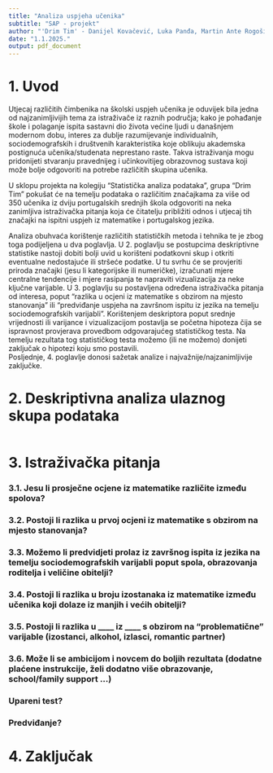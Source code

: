 ```yaml
---
title: "Analiza uspjeha učenika"
subtitle: "SAP - projekt"
author: "'Drim Tim' - Danijel Kovačević, Luka Panđa, Martin Ante Rogošić, Marko Sršić"
date: "1.1.2025."
output: pdf_document
---
```


# 1. Uvod

Utjecaj različitih čimbenika na školski uspjeh učenika je oduvijek bila jedna od najzanimljivijih tema za istraživače iz raznih područja; kako je pohađanje škole i polaganje ispita sastavni dio života većine ljudi u današnjem modernom dobu, interes za dublje razumijevanje individualnih, sociodemografskih i društvenih karakteristika koje oblikuju akademska postignuća učenika/studenata neprestano raste. Takva istraživanja mogu pridonijeti stvaranju pravednijeg i učinkovitijeg obrazovnog sustava koji može bolje odgovoriti na potrebe različitih skupina učenika.

U sklopu projekta na kolegiju "Statistička analiza podataka", grupa "Drim Tim" pokušat će na temelju podataka o različitim značajkama za više od 350 učenika iz dviju portugalskih srednjih škola odgovoriti na neka zanimljiva istraživačka pitanja koja će čitatelju približiti odnos i utjecaj tih značajki na ispitni uspjeh iz matematike i portugalskog jezika. 

Analiza obuhvaća korištenje različitih statističkih metoda i tehnika te je zbog toga podijeljena u dva poglavlja. 
U 2. poglavlju se postupcima deskriptivne statistike nastoji dobiti bolji uvid u korišteni podatkovni skup i otkriti eventualne nedostajuće ili stršeće podatke. U tu svrhu će se provjeriti priroda značajki (jesu li kategorijske ili numeričke), izračunati mjere centralne tendencije i mjere rasipanja te napraviti vizualizacija za neke ključne varijable.
U 3. poglavlju su postavljena određena istraživačka pitanja od interesa, poput "razlika u ocjeni iz matematike s obzirom na mjesto stanovanja" ili "predviđanje uspjeha na završnom ispitu iz jezika na temelju sociodemografskih varijabli". Korištenjem deskriptora poput srednje vrijednosti ili varijance i vizualizacijom postavlja se početna hipoteza čija se ispravnost provjerava provedbom odgovarajućeg statističkog testa. Na temelju rezultata tog statističkog testa možemo (ili ne možemo) donijeti zaključak o hipotezi koju smo postavili.  
Posljednje, 4. poglavlje donosi sažetak analize i najvažnije/najzanimljivije zaključke. 


# 2. Deskriptivna analiza ulaznog skupa podataka

```r

```

# 3. Istraživačka pitanja

### 3.1. Jesu li prosječne ocjene iz matematike različite između spolova?

### 3.2. Postoji li razlika u prvoj ocjeni iz matematike s obzirom na mjesto stanovanja?

### 3.3. Možemo li predvidjeti prolaz iz završnog ispita iz jezika na temelju sociodemografskih varijabli poput spola, obrazovanja roditelja i veličine obitelji?

### 3.4. Postoji li razlika u broju izostanaka iz matematike između učenika koji dolaze iz manjih i većih obitelji?

### 3.5. Postoji li razlika u \_\_\_\_ iz \_\_\_\_ s obzirom na "problematične" varijable (izostanci, alkohol, izlasci, romantic partner)

### 3.6. Može li se ambicijom i novcem do boljih rezultata (dodatne plaćene instrukcije, želi dodatno više obrazovanje, school/family support ...)

### Upareni test?

### Predviđanje?

# 4. Zaključak
